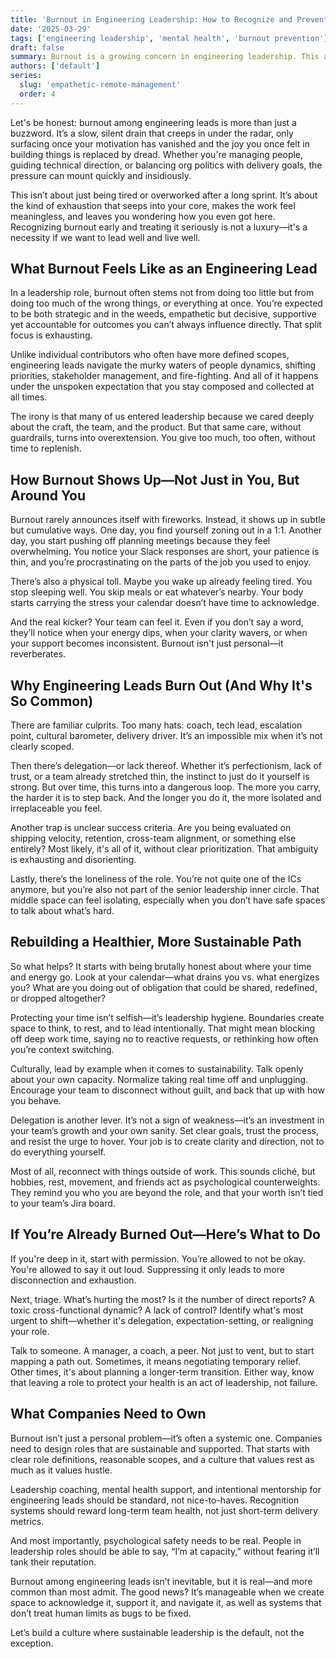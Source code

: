 ```yaml
---
title: 'Burnout in Engineering Leadership: How to Recognize and Prevent It'
date: '2025-03-29'
tags: ['engineering leadership', 'mental health', 'burnout prevention']
draft: false
summary: Burnout is a growing concern in engineering leadership. This article explores recognizing early signs, understanding root causes, and implementing actionable strategies to prevent burnout while fostering a sustainable engineering leadership career.
authors: ['default']
series:
  slug: 'empathetic-remote-management'
  order: 4
---
```


Let's be honest: burnout among engineering leads is more than just a buzzword. It’s a slow, silent drain that creeps in under the radar, only surfacing once your motivation has vanished and the joy you once felt in building things is replaced by dread. Whether you're managing people, guiding technical direction, or balancing org politics with delivery goals, the pressure can mount quickly and insidiously.

This isn’t about just being tired or overworked after a long sprint. It’s about the kind of exhaustion that seeps into your core, makes the work feel meaningless, and leaves you wondering how you even got here. Recognizing burnout early and treating it seriously is not a luxury—it's a necessity if we want to lead well and live well.

## What Burnout Feels Like as an Engineering Lead

In a leadership role, burnout often stems not from doing too little but from doing too much of the wrong things, or everything at once. You’re expected to be both strategic and in the weeds, empathetic but decisive, supportive yet accountable for outcomes you can’t always influence directly. That split focus is exhausting.

Unlike individual contributors who often have more defined scopes, engineering leads navigate the murky waters of people dynamics, shifting priorities, stakeholder management, and fire-fighting. And all of it happens under the unspoken expectation that you stay composed and collected at all times.

The irony is that many of us entered leadership because we cared deeply about the craft, the team, and the product. But that same care, without guardrails, turns into overextension. You give too much, too often, without time to replenish.

## How Burnout Shows Up—Not Just in You, But Around You

Burnout rarely announces itself with fireworks. Instead, it shows up in subtle but cumulative ways. One day, you find yourself zoning out in a 1:1. Another day, you start pushing off planning meetings because they feel overwhelming. You notice your Slack responses are short, your patience is thin, and you’re procrastinating on the parts of the job you used to enjoy.

There’s also a physical toll. Maybe you wake up already feeling tired. You stop sleeping well. You skip meals or eat whatever’s nearby. Your body starts carrying the stress your calendar doesn’t have time to acknowledge.

And the real kicker? Your team can feel it. Even if you don’t say a word, they’ll notice when your energy dips, when your clarity wavers, or when your support becomes inconsistent. Burnout isn't just personal—it reverberates.

## Why Engineering Leads Burn Out (And Why It's So Common)

There are familiar culprits. Too many hats: coach, tech lead, escalation point, cultural barometer, delivery driver. It’s an impossible mix when it’s not clearly scoped.

Then there’s delegation—or lack thereof. Whether it’s perfectionism, lack of trust, or a team already stretched thin, the instinct to just do it yourself is strong. But over time, this turns into a dangerous loop. The more you carry, the harder it is to step back. And the longer you do it, the more isolated and irreplaceable you feel.

Another trap is unclear success criteria. Are you being evaluated on shipping velocity, retention, cross-team alignment, or something else entirely? Most likely, it's all of it, without clear prioritization. That ambiguity is exhausting and disorienting.

Lastly, there’s the loneliness of the role. You’re not quite one of the ICs anymore, but you’re also not part of the senior leadership inner circle. That middle space can feel isolating, especially when you don’t have safe spaces to talk about what’s hard.

## Rebuilding a Healthier, More Sustainable Path

So what helps? It starts with being brutally honest about where your time and energy go. Look at your calendar—what drains you vs. what energizes you? What are you doing out of obligation that could be shared, redefined, or dropped altogether?

Protecting your time isn’t selfish—it’s leadership hygiene. Boundaries create space to think, to rest, and to lead intentionally. That might mean blocking off deep work time, saying no to reactive requests, or rethinking how often you’re context switching.

Culturally, lead by example when it comes to sustainability. Talk openly about your own capacity. Normalize taking real time off and unplugging. Encourage your team to disconnect without guilt, and back that up with how you behave.

Delegation is another lever. It’s not a sign of weakness—it’s an investment in your team’s growth and your own sanity. Set clear goals, trust the process, and resist the urge to hover. Your job is to create clarity and direction, not to do everything yourself.

Most of all, reconnect with things outside of work. This sounds cliché, but hobbies, rest, movement, and friends act as psychological counterweights. They remind you who you are beyond the role, and that your worth isn’t tied to your team’s Jira board.

## If You’re Already Burned Out—Here’s What to Do

If you're deep in it, start with permission. You’re allowed to not be okay. You're allowed to say it out loud. Suppressing it only leads to more disconnection and exhaustion.

Next, triage. What’s hurting the most? Is it the number of direct reports? A toxic cross-functional dynamic? A lack of control? Identify what's most urgent to shift—whether it's delegation, expectation-setting, or realigning your role.

Talk to someone. A manager, a coach, a peer. Not just to vent, but to start mapping a path out. Sometimes, it means negotiating temporary relief. Other times, it's about planning a longer-term transition. Either way, know that leaving a role to protect your health is an act of leadership, not failure.

## What Companies Need to Own

Burnout isn’t just a personal problem—it’s often a systemic one. Companies need to design roles that are sustainable and supported. That starts with clear role definitions, reasonable scopes, and a culture that values rest as much as it values hustle.

Leadership coaching, mental health support, and intentional mentorship for engineering leads should be standard, not nice-to-haves. Recognition systems should reward long-term team health, not just short-term delivery metrics.

And most importantly, psychological safety needs to be real. People in leadership roles should be able to say, “I’m at capacity,” without fearing it’ll tank their reputation.

Burnout among engineering leads isn’t inevitable, but it is real—and more common than most admit. The good news? It’s manageable when we create space to acknowledge it, support it, and navigate it, as well as systems that don’t treat human limits as bugs to be fixed.

Let’s build a culture where sustainable leadership is the default, not the exception.
